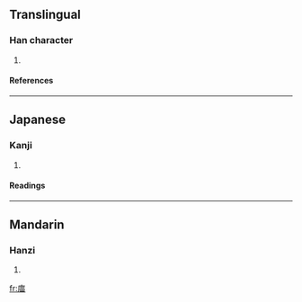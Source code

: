 {{see|廟}}

==Translingual==
===Han character===
{{Han char|rn=53|rad=广|as=09|sn=12|four=|canj=戈廿田 (ITW)}}
# {{defn|Han|sort=广09}}
====References====
{{Han ref|kx=0348.160|dkj=09400|dj=0659.070|hdz=20892.060|uh=5EBF|ud=24255}}
----
==Japanese==
===Kanji===
{{ja-kanji|grade=|rs=广09}}
# {{defn|Japanese}} 
====Readings====
{{ja-readings|on=[[びょう]] (byō), [[みょう]] (myō)|kun=[[みたまや]] (mitamaya)}}
----
==Mandarin==
===Hanzi===
{{cmn-hanzi|pin=[[miào]] ([[miao4]])|wg=miao<sup>4</sup>}}
# {{defn|Mandarin}}

[[fr:庿]]